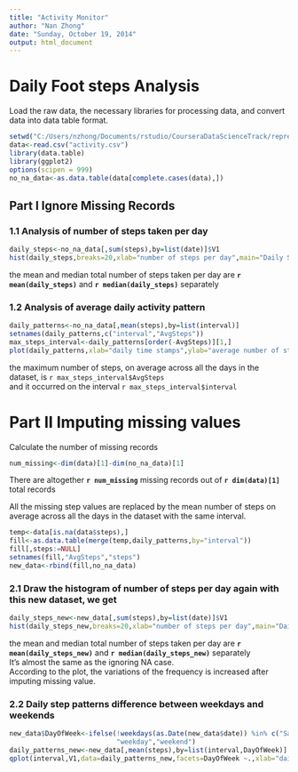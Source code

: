```yaml
---
title: "Activity Monitor"
author: "Nan Zhong"
date: "Sunday, October 19, 2014"
output: html_document
---
```

Daily Foot steps Analysis
==========================================================
Load the raw data, the necessary libraries for processing data, and convert data into data table format.

```r
setwd("C:/Users/nzhong/Documents/rstudio/CourseraDataScienceTrack/repreducible Research/")
data<-read.csv("activity.csv")
library(data.table)
library(ggplot2)
options(scipen = 999)
no_na_data<-as.data.table(data[complete.cases(data),])
```

## Part I  Ignore Missing Records##

### 1.1 Analysis of number of steps taken per day
```r
daily_steps<-no_na_data[,sum(steps),by=list(date)]$V1
hist(daily_steps,breaks=20,xlab="number of steps per day",main="Daily Steps Histogram(ignore missing value)",ylim=c(0,15))
```
  
the mean and median total number of steps taken per day are **`r mean(daily_steps)`** and **`r median(daily_steps)`** separately

### 1.2 Analysis of average daily activity pattern
```r
daily_patterns<-no_na_data[,mean(steps),by=list(interval)]
setnames(daily_patterns,c("interval","AvgSteps"))
max_steps_interval<-daily_patterns[order(-AvgSteps)][1,]
plot(daily_patterns,xlab="daily time stamps",ylab="average number of steps",main="Daily Step Patterns")
```
  
the maximum number of steps, on average across all the days in the dataset, is `r max_steps_interval$AvgSteps`    
and it occurred on the interval `r max_steps_interval$interval`


# Part II Imputing missing values

Calculate the number of missing records
```r
num_missing<-dim(data)[1]-dim(no_na_data)[1]
```
There are altogether **`r num_missing`** missing records out of **`r dim(data)[1]`** total records

All the missing step values are replaced by the mean number of steps on average across all the days in the dataset with the same interval. 
```r
temp<-data[is.na(data$steps),]
fill<-as.data.table(merge(temp,daily_patterns,by="interval"))
fill[,steps:=NULL]
setnames(fill,"AvgSteps","steps")
new_data<-rbind(fill,no_na_data)
``` 

### 2.1 Draw the histogram of number of steps per day again with this new dataset, we get
```r
daily_steps_new<-new_data[,sum(steps),by=list(date)]$V1
hist(daily_steps_new,breaks=20,xlab="number of steps per day",main="Daily Steps Histogram(missing value filled)")
```
  
the mean and median total number of steps taken per day are **`r mean(daily_steps_new)`** and **`r median(daily_steps_new)`** separately  
It's almost the same as the ignoring NA case.  
According to the plot, the variations of the frequency is increased after imputing missing value.

### 2.2 Daily step patterns difference between weekdays and weekends
```r
new_data$DayOfWeek<-ifelse(!weekdays(as.Date(new_data$date)) %in% c("Saturday", "Sunday"),
                           "weekday","weekend")
daily_patterns_new<-new_data[,mean(steps),by=list(interval,DayOfWeek)]
qplot(interval,V1,data=daily_patterns_new,facets=DayOfWeek ~.,xlab="daily time stamps",ylab="average number of steps",main="Daily Step Patterns")
```